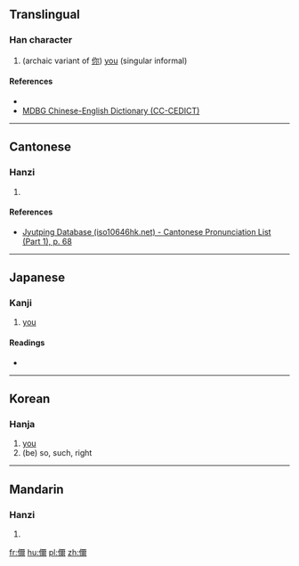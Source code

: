 {{also|你|妳|您|祢}}
==Translingual==

===Han character===
{{Han char|rn=9|rad=人|as=14|sn=16|four=|canj=OMFB|ids=⿰亻爾}}

# (archaic variant of [[你]]) [[you]] (singular informal)

====References====
* {{Han ref|kx=0120.111|dkj=01244|hdz=10230.080|uh=511E|ud=20766}}
* [http://www.mdbg.net/chindict/chindict.php?page=worddict&wdrst=1&wdqb=%E5%84%9E MDBG Chinese-English Dictionary (CC-CEDICT)]

----

==Cantonese==

===Hanzi===
{{yue-hanzi|jyut=[[nei5]], [[lei5]]|y=nei5, lei5}}

# {{defn|lang=yue|sort=人14}}

====References====
*[http://www.iso10646hk.net/jp/document/download.jsp Jyutping Database (iso10646hk.net) - Cantonese Pronunciation List (Part 1), p. 68]

----

==Japanese==

===Kanji===
{{ja-kanji|grade=|rs=人14}}

# [[you]]

====Readings====
* {{ja-readings|on=[[じ]] (ji)|kun=}}

----

==Korean==

===Hanja===
{{ko-hanja|hangeul=[[이]]>[[니]]|eumhun=|rv=i>ni|mr=i>ni|y=i>ni}}

# [[you]]
# (be) so, such, right

----

==Mandarin==

===Hanzi===
{{cmn-hanzi|pin=[[nǐ]] ([[ni3]])|wg=ni<sup>3</sup>}}

# {{defn|lang=cmn|sort=人14}}

[[fr:儞]]
[[hu:儞]]
[[pl:儞]]
[[zh:儞]]